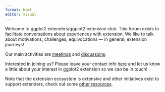 ```yaml
---
format: html
editor: visual
---
```


Welcome to ggplot2 extenders/ggplot2 extension club. This forum exists to facilitate conversations about experiences with extension. We like to talk about motivations, challenges, equivocations — in general, extension journeys!

Our main activities are [meetings](./meetings.html) and [discussions](./discussion.html).

Interested in joining us? Please leave your contact info [here](https://docs.google.com/forms/d/e/1FAIpQLSe3M1KwUPrmTfEGuuQp0fZ0J7dZkk_82gb310JCvdouMTa_7Q/viewform) and let us know a little about your interest in ggplot2 extension so we can be in touch!

Note that the extension ecosystem is extensive and other initiatives exist to support extenders, check out some [other resources](./additional-resources.html).

